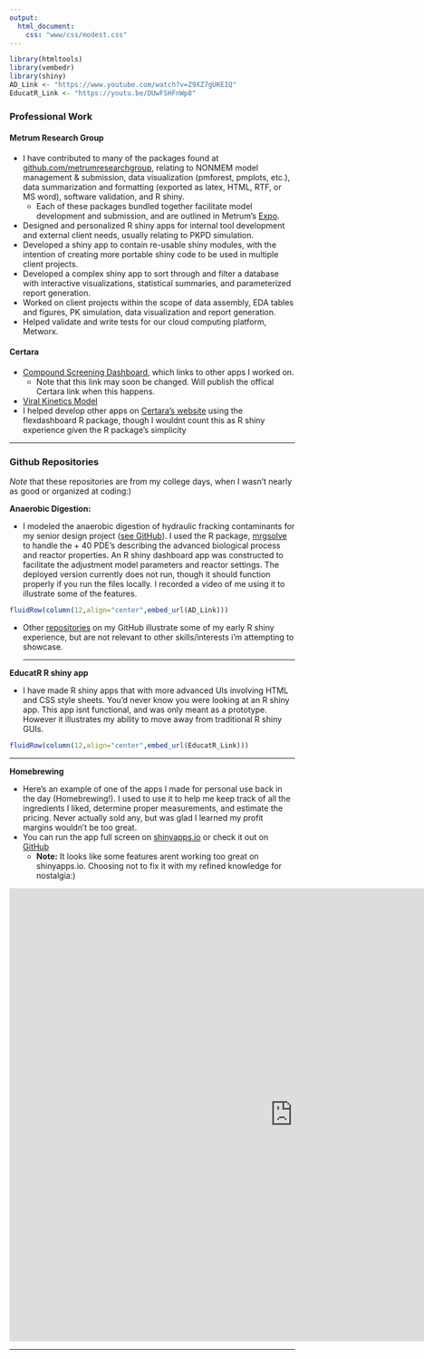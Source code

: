 ```yaml
---
output:
  html_document:
    css: "www/css/modest.css"
---
```




```r
library(htmltools)
library(vembedr)
library(shiny)
AD_Link <- "https://www.youtube.com/watch?v=Z9XZ7gUKEIQ"
EducatR_Link <- "https://youtu.be/DUwFSHFnWp8"
```


### Professional Work

#### Metrum Research Group
 - I have contributed to many of the packages found at <a href="https://github.com/metrumresearchgroup" target="_blank">github.com/metrumresearchgroup</a>, relating to NONMEM model management & submission, data visualization (pmforest, pmplots, etc.), data summarization and formatting (exported as latex, HTML, RTF, or MS word), software validation, and R shiny.
   - Each of these packages bundled together facilitate model development and submission, and are outlined in Metrum's [Expo](https://merge.metrumrg.com/expo/expo1-nonmem-foce/).
 - Designed and personalized R shiny apps for internal tool development and external client needs, usually relating to PKPD simulation.
 - Developed a shiny app to contain re-usable shiny modules, with the intention of creating more portable shiny code to be used in multiple client projects.
 - Developed a complex shiny app to sort through and filter a database with interactive visualizations, statistical summaries, and parameterized report generation. 
 - Worked on client projects within the scope of data assembly, EDA tables and figures, PK simulation, data visualization and report generation.
 - Helped validate and write tests for our cloud computing platform, Metworx.

#### Certara
 - <a href="https://pharmacometrics.shinyapps.io/COVID-19-CompoundScreening_TestNewUI/" target="_blank">Compound Screening Dashboard</a>, which links to other apps I worked on.
   -  Note that this link may soon be changed. Will publish the offical Certara link when this happens.
 - <a href="https://pharmacometrics.shinyapps.io/COVID-19-VK-MODEL/" target="_blank">Viral Kinetics Model</a>
 - I helped develop other apps on <a href="https://www.covidpharmacology.com/in-silico-workbench/"  target="_blank">Certara's website</a> using the flexdashboard R package, though I wouldnt count this as R shiny experience given the R package's simplicity

<hr>


### Github Repositories

*Note* that these repositories are from my college days, when I wasn't nearly as good or organized at coding:)

**Anaerobic Digestion:**

- I modeled the anaerobic digestion of hydraulic fracking contaminants for my senior design project (<a href="https://barrettk.github.io/AnaerobicDigestion/" target="_blank">see GitHub</a>). I used the R package, [mrgsolve](https://github.com/metrumresearchgroup/mrgsolve) to handle the + 40 PDE's describing the advanced biological process and reactor properties. An R shiny dashboard app was constructed to facilitate the adjustment model parameters and reactor settings. The deployed version currently does not run, though it should function properly if you run the files locally. I recorded a video of me using it to illustrate some of the features.

```r
fluidRow(column(12,align="center",embed_url(AD_Link)))
```

- Other [repositories](https://github.com/barrettk?tab=repositories) on my GitHub illustrate some of my early R shiny experience, but are not relevant to other skills/interests i'm attempting to showcase.
<hr>

**EducatR R shiny app**

 - I have made R shiny apps that with more advanced UIs involving HTML and CSS style sheets. You'd never know you were looking at an R shiny app. This app isnt functional, and was only meant as a prototype. However it illustrates my ability to move away from traditional R shiny GUIs.
```r
fluidRow(column(12,align="center",embed_url(EducatR_Link)))
```
<hr>

**Homebrewing**

* Here's an example of one of the apps I made for personal use back in the day (Homebrewing!). I used to use it to help me keep track of all the ingredients I liked, determine proper measurements, and estimate the pricing. Never actually sold any, but was glad I learned my profit margins wouldn't be too great.
* You can run the app full screen on [shinyapps.io](https://kylebarrett.shinyapps.io/Kombucha/) or check it out on [GitHub](https://kylebarrett.github.io/KombuchaBrewing/)
  * <b>Note:</b> It looks like some features arent working too great on shinyapps.io. Choosing not to fix it with my refined knowledge for nostalgia:)


<iframe id="Kombucha App" src=" https://kylebarrett.shinyapps.io/Kombucha/"
style="border: none; width: 1000px; height: 800px; display:inline-block; text-align:center;"
frameborder="0">
</iframe>

<hr>
